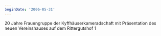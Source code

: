 ```yaml
---
beginDate: '2006-05-31'
---
```


20 Jahre Frauengruppe der Kyffhäuserkameradschaft mit Präsentation des neuen
Vereinshauses auf dem Rittergutshof 1
